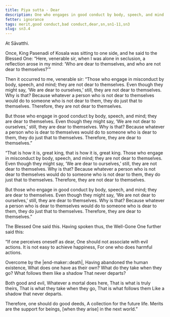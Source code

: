 ```yaml
---
title: Piya sutta - Dear
description: One who engages in good conduct by body, speech, and mind is dear to themselves.
fetter: ignorance
tags: merit,good conduct,bad conduct,dear,sn,sn1-11,sn3
slug: sn3.4
---
```


At Sāvatthi.

Once, King Pasenadi of Kosala was sitting to one side, and he said to the Blessed One: “Here, venerable sir, when I was alone in seclusion, a reflection arose in my mind: ‘Who are dear to themselves, and who are not dear to themselves?'”

Then it occurred to me, venerable sir: “Those who engage in misconduct by body, speech, and mind; they are not dear to themselves. Even though they might say, ‘We are dear to ourselves,’ still, they are not dear to themselves. Why is that? Because whatever a person who is not dear to themselves would do to someone who is not dear to them, they do just that to themselves. Therefore, they are not dear to themselves.

But those who engage in good conduct by body, speech, and mind; they are dear to themselves. Even though they might say, ‘We are not dear to ourselves,’ still, they are dear to themselves. Why is that? Because whatever a person who is dear to themselves would do to someone who is dear to them, they do just that to themselves. Therefore, they are dear to themselves.”

“That is how it is, great king, that is how it is, great king. Those who engage in misconduct by body, speech, and mind; they are not dear to themselves. Even though they might say, ‘We are dear to ourselves,’ still, they are not dear to themselves. Why is that? Because whatever a person who is not dear to themselves would do to someone who is not dear to them, they do just that to themselves. Therefore, they are not dear to themselves.

But those who engage in good conduct by body, speech, and mind; they are dear to themselves. Even though they might say, ‘We are not dear to ourselves,’ still, they are dear to themselves. Why is that? Because whatever a person who is dear to themselves would do to someone who is dear to them, they do just that to themselves. Therefore, they are dear to themselves.”

The Blessed One said this. Having spoken thus, the Well-Gone One further said this:

“If one perceives oneself as dear,
One should not associate with evil actions.
It is not easy to achieve happiness,
For one who does harmful actions.

Overcome by the |end-maker::death|,
Having abandoned the human existence,
What does one have as their own?
What do they take when they go?
What follows them like a shadow
That never departs?

Both good and evil,
Whatever a mortal does here,
That is what is truly theirs,
That is what they take when they go,
That is what follows them
Like a shadow that never departs.

Therefore, one should do good deeds,
A collection for the future life.
Merits are the support for beings,
[when they arise] in the next world.”
